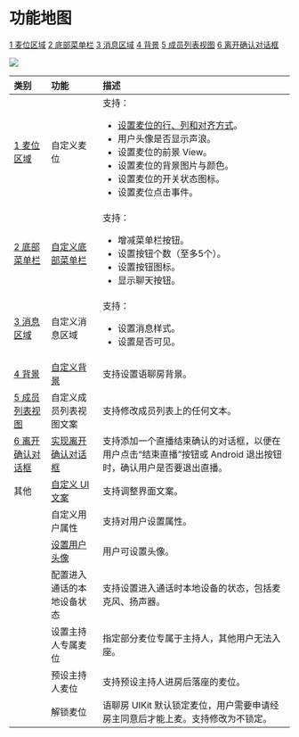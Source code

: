 
# 功能地图


<DescZh/>

<a id="t1" href="#c1">1 麦位区域</a> <a id="t2" href="#c2">2 底部菜单栏</a> <a id="t3" href="#c3">3 消息区域</a> <a id="t4" href="#c4">4 背景</a> <a id="t5" href="#c5">5 成员列表视图</a> <a id="t6" href="#c6">6 离开确认对话框</a>    

<Frame width="512" height="auto" caption=""><img src="https://storage.zego.im/sdk-doc/Pics/ZegoUIKit/iOS/feature_map/Live_Audio_Room_Kit_map_new.png" /></Frame>

| 类别                                       | 功能                                                                                                   | 描述                                                                                                                                                                                                                                                                           |
| :----------------------------------------- | :----------------------------------------------------------------------------------------------------- | :----------------------------------------------------------------------------------------------------------------------------------------------------------------------------------------------------------------------------------------------------------------------------- |
| <a id="c1" href="#t1">1 麦位区域</a>       | 自定义麦位                                                                                             | 支持：<ul><li>[设置麦位的行、列和对齐方式](./Custom%20prebuilt%20features/Customize%20the%20seats.mdx)。</li><li>用户头像是否显示声浪。</li><li>设置麦位的前景 View。</li><li>设置麦位的背景图片与颜色。</li><li>设置麦位的开关状态图标。</li><li>设置麦位点击事件。</li></ul> |
| <a id="c2" href="#t2">2 底部菜单栏</a>     | [自定义底部菜单栏](./Custom%20prebuilt%20features/Customize%20the%20bottom%20menu%20bar%20buttons.mdx) | 支持： <ul><li>增减菜单栏按钮。</li><li>设置按钮个数（至多5个）。</li><li>设置按钮图标。</li><li>显示聊天按钮。</li></ul>                                                                                                                                                      |
| <a id="c3" href="#t3">3 消息区域</a>       | 自定义消息区域                                                                                         | 支持：<ul><li>设置消息样式。</li><li>设置是否可见。</li></ul>                                                                                                                                                                                                                  |
| <a id="c4" href="#t4">4 背景</a>           | [自定义背景](./Custom%20prebuilt%20features/Customize%20the%20background.mdx)                          | 支持设置语聊房背景。                                                                                                                                                                                                                                                           |
| <a id="c5" href="#t5">5 成员列表视图</a>   | 自定义成员列表视图文案                                                                                 | 支持修改成员列表上的任何文本。                                                                                                                                                                                                                                                 |
| <a id="c6" href="#t6">6 离开确认对话框</a> | [实现离开确认对话框](./Custom%20prebuilt%20features/Set%20a%20leave%20confirmation%20dialog.mdx)       | 支持添加一个直播结束确认的对话框，以便在用户点击“结束直播”按钮或 Android 退出按钮时，确认用户是否要退出直播。                                                                                                                                                                  |
| 其他                                       | [自定义 UI 文案](./Custom%20prebuilt%20features/Modify%20user%20interface%20text.mdx)                  | 支持调整界面文案。                                                                                                                                                                                                                                                             |
|                                            | 自定义用户属性                                                                                         | 支持对用户设置属性。                                                                                                                                                                                                                                                           |
|                                            | [设置用户头像](./Custom%20prebuilt%20features/Set%20avatar%20for%20users.mdx)                          | 用户可设置头像。                                                                                                                                                                                                                                                               |
|                                            | 配置进入通话的本地设备状态                                                                             | 支持设置进入通话时本地设备的状态，包括麦克风、扬声器。                                                                                                                                                                                                                         |
|                                            | 设置主持人专属麦位                                                                                     | 指定部分麦位专属于主持人，其他用户无法入座。                                                                                                                                                                                                                                   |
|                                            | 预设主持人麦位                                                                                         | 支持预设主持人进房后落座的麦位。                                                                                                                                                                                                                                               |
|                                            | 解锁麦位                                                                                               | 语聊房 UIKit 默认锁定麦位，用户需要申请经房主同意后才能上麦。支持修改为不锁定。                                                                                                                                                                                                |